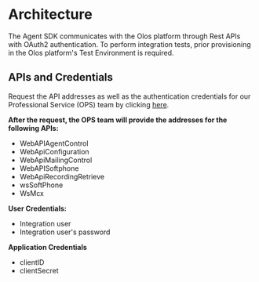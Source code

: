 # Architecture

The Agent SDK communicates with the Olos platform through Rest APIs with OAuth2 authentication. To perform integration tests, prior provisioning in the Olos platform's Test Environment is required.

## APIs and Credentials

Request the API addresses as well as the authentication credentials for our Professional Service (OPS) team by clicking
[here](https://support.olos.com.br/a/catalog/request-items?search=ops).

**After the request, the OPS team will provide the addresses for the following APIs:**

- WebAPIAgentControl
- WebApiConfiguration
- WebApiMailingControl
- WebAPISoftphone
- WebApiRecordingRetrieve
- wsSoftPhone
- WsMcx

**User Credentials:**

- Integration user
- Integration user's password

**Application Credentials**

- clientID
- clientSecret
